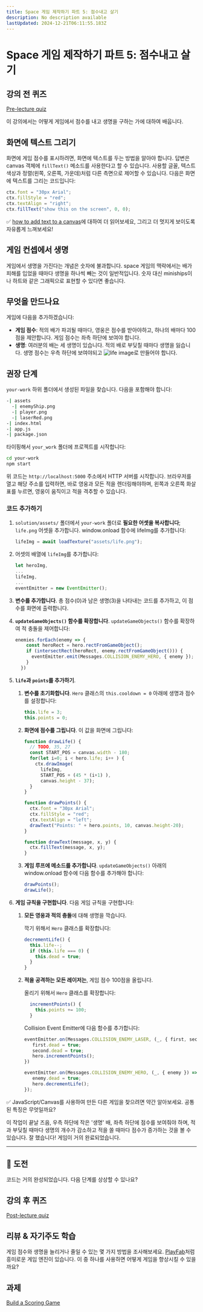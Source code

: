 ```yaml
---
title: Space 게임 제작하기 파트 5: 점수내고 살기
description: No description available
lastUpdated: 2024-12-21T06:11:55.183Z
---
```


# Space 게임 제작하기 파트 5: 점수내고 살기

## 강의 전 퀴즈

[Pre-lecture quiz](https://ashy-river-0debb7803.1.azurestaticapps.net/quiz/37?loc=ko)

이 강의에서는 어떻게 게임에서 점수를 내고 생명을 구하는 가에 대하여 배웁니다.

## 화면에 텍스트 그리기

화면에 게임 점수를 표시하려면, 화면에 텍스트를 두는 방법을 알아야 합니다. 답변은 canvas 객체에 `fillText()` 메소드를 사용한다고 할 수 있습니다. 사용할 글꼴, 텍스트 색상과 정렬(왼쪽, 오른쪽, 가운데)처럼 다른 측면으로 제어할 수 있습니다. 다음은 화면에 텍스트를 그리는 코드입니다:

```javascript
ctx.font = "30px Arial";
ctx.fillStyle = "red";
ctx.textAlign = "right";
ctx.fillText("show this on the screen", 0, 0);
```

✅ [how to add text to a canvas](https://developer.mozilla.org/docs/Web/API/Canvas_API/Tutorial/Drawing_text)에 대하여 더 읽어보세요, 그리고 더 멋지게 보이도록 자유롭게 느껴보세요!

## 게임 컨셉에서 생명

게임에서 생명을 가진다는 개념은 숫자에 불과합니다. space 게임의 맥락에서는 배가 피해를 입었을 때마다 생명을 하나씩 빼는 것이 일반적입니다. 숫자 대신 miniships이나 하트와 같은 그래픽으로 표현할 수 있다면 좋습니다.

## 무엇을 만드나요

게임에 다음을 추가하겠습니다:

- **게임 점수**: 적의 배가 파괴될 때마다, 영웅은 점수를 받아야하고, 하나의 배마다 100점을 제안합니다. 게임 점수는 좌측 하단에 보여야 합니다.
- **생명**: 여러분의 배는 세 생명이 있습니다. 적의 배로 부딪칠 때마다 생명을 잃습니다. 생명 점수는 우측 하단에 보여야되고 ![life image](../solution/assets/life.png)로 만들어야 합니다.

## 권장 단계

`your-work` 하위 폴더에서 생성된 파일을 찾습니다. 다음을 포함해야 합니다:

```bash
-| assets
  -| enemyShip.png
  -| player.png
  -| laserRed.png
-| index.html
-| app.js
-| package.json
```

타이핑해서 `your_work` 폴더에 프로젝트를 시작합니다:

```bash
cd your-work
npm start
```

위 코드는 `http://localhost:5000` 주소에서 HTTP 서버를 시작합니다. 브라우저를 열고 해당 주소를 입력하면, 바로 영웅과 모든 적을 렌더링해야하며, 왼쪽과 오른쪽 화살표를 누르면, 영웅이 움직이고 적을 격추할 수 있습니다.

### 코드 추가하기

1. `solution/assets/` 폴더에서 `your-work` 폴더로 **필요한 어셋을 복사합니다**; `life.png` 어셋을 추가합니다. window.onload 함수에 lifeImg를 추가합니다:

    ```javascript
    lifeImg = await loadTexture("assets/life.png");
    ```

1. 어셋의 배열에 `lifeImg`를 추가합니다:

    ```javascript
    let heroImg,
    ...
    lifeImg,
    ...
    eventEmitter = new EventEmitter();
    ```
  
2. **변수를 추가합니다**. 총 점수(0)과 남은 생명(3)을 나타내는 코드를 추가하고, 이 점수를 화면에 출력합니다.

3. **`updateGameObjects()` 함수를 확장합니다**. `updateGameObjects()` 함수를 확장하여 적 충돌을 제어합니다:

    ```javascript
    enemies.forEach(enemy => {
        const heroRect = hero.rectFromGameObject();
        if (intersectRect(heroRect, enemy.rectFromGameObject())) {
          eventEmitter.emit(Messages.COLLISION_ENEMY_HERO, { enemy });
        }
      })
    ```

4. **`life`과 `points`를 추가하기**. 
   1. **변수를 초기화합니다**. `Hero` 클래스의 `this.cooldown = 0` 아래에 생명과 점수를 설정합니다:

        ```javascript
        this.life = 3;
        this.points = 0;
        ```

   1. **화면에 점수를 그립니다**. 이 값을 화면에 그립니다:

        ```javascript
        function drawLife() {
          // TODO, 35, 27
          const START_POS = canvas.width - 180;
          for(let i=0; i < hero.life; i++ ) {
            ctx.drawImage(
              lifeImg, 
              START_POS + (45 * (i+1) ), 
              canvas.height - 37);
          }
        }
        
        function drawPoints() {
          ctx.font = "30px Arial";
          ctx.fillStyle = "red";
          ctx.textAlign = "left";
          drawText("Points: " + hero.points, 10, canvas.height-20);
        }
        
        function drawText(message, x, y) {
          ctx.fillText(message, x, y);
        }

        ```

   1. **게임 루프에 메소드를 추가합니다**. `updateGameObjects()` 아래의 window.onload 함수에 다음 함수를 추가해야 합니다:

        ```javascript
        drawPoints();
        drawLife();
        ```

1. **게임 규칙을 구현합니다**. 다음 게임 규칙을 구현합니다:

   1. **모든 영웅과 적의 충돌**에 대해 생명을 깍습니다.
   
      깍기 위해서 `Hero` 클래스를 확장합니다:

        ```javascript
        decrementLife() {
          this.life--;
          if (this.life === 0) {
            this.dead = true;
          }
        }
        ```

   2. **적을 공격하는 모든 레이저는**, 게임 점수 100점을 올립니다.

      올리기 위해서 `Hero` 클래스를 확장합니다:
    
        ```javascript
          incrementPoints() {
            this.points += 100;
          }
        ```

        Collision Event Emitter에 다음 함수를 추가합니다:

        ```javascript
        eventEmitter.on(Messages.COLLISION_ENEMY_LASER, (_, { first, second }) => {
           first.dead = true;
           second.dead = true;
           hero.incrementPoints();
        })

        eventEmitter.on(Messages.COLLISION_ENEMY_HERO, (_, { enemy }) => {
           enemy.dead = true;
           hero.decrementLife();
        });
        ```

✅ JavaScript/Canvas를 사용하여 만든 다른 게임을 찾으려면 약간 알아보세요. 공통된 특징은 무엇일까요?

이 작업이 끝날 즈음, 우측 하단에 작은 '생명' 배, 좌측 하단에 점수를 보여줘야 하며, 적과 부딪칠 때마다 생명의 개수가 감소하고 적을 쏠 때마다 점수가 증가하는 것을 볼 수 있습니다. 잘 했습니다! 게임이 거의 완료되었습니다.

---

## 🚀 도전

코드는 거의 완성되었습니다. 다음 단계를 상상할 수 있나요?

## 강의 후 퀴즈

[Post-lecture quiz](https://ashy-river-0debb7803.1.azurestaticapps.net/quiz/38?loc=ko)

## 리뷰 & 자기주도 학습

게임 점수와 생명을 늘리거나 줄일 수 있는 몇 가지 방법을 조사해보세요. [PlayFab](https://playfab.com)처럼 흥미로운 게임 엔진이 있습니다. 이 중 하나를 사용하면 어떻게 게임을 향상시킬 수 있을까요?

## 과제

[Build a Scoring Game](../assignment.md)

